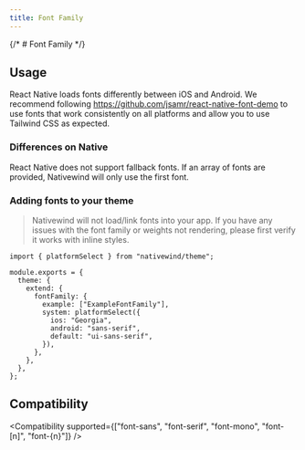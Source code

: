 ```yaml
---
title: Font Family
---
```



{/* # Font Family */}

## Usage

<Usage />

React Native loads fonts differently between iOS and Android. We recommend following https://github.com/jsamr/react-native-font-demo to use fonts that work consistently on all platforms and allow you to use Tailwind CSS as expected.

### Differences on Native

React Native does not support fallback fonts. If an array of fonts are provided, Nativewind will only use the first font.

### Adding fonts to your theme

> Nativewind will not load/link fonts into your app. If you have any issues with the font family or weights not rendering, please first verify it works with inline styles.

```tsx title="tailwind.config.js"
import { platformSelect } from "nativewind/theme";

module.exports = {
  theme: {
    extend: {
      fontFamily: {
        example: ["ExampleFontFamily"],
        system: platformSelect({
          ios: "Georgia",
          android: "sans-serif",
          default: "ui-sans-serif",
        }),
      },
    },
  },
};
```

## Compatibility

<Compatibility
  supported={["font-sans", "font-serif", "font-mono", "font-[n]", "font-{n}"]}
/>
